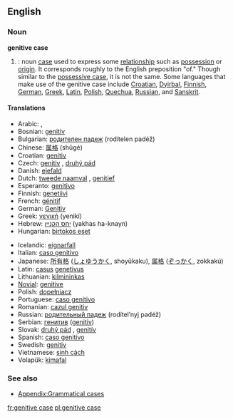 ==English==
{{wikipedia}}
===Noun===
'''genitive case'''

#{{grammar}}: noun [[case]] used to express some [[relationship]] such as [[possession]] or [[origin]]. It corresponds roughly to the English preposition "of." Though similar to the [[possessive case]], it is not the same. Some languages that make use of the genitive case include [[Croatian]], [[Dyirbal]], [[Finnish]], [[German]], [[Greek]], [[Latin]], [[Polish]], [[Quechua]], [[Russian]], and [[Sanskrit]].

====Translations====
{{top}}
*Arabic: {{ARchar|[[حالة المضاف اليه|حَالةُ المُضَافِ إلَيْه]]}} {{Unicode|(ħáːltu l-muɖáːfi iléyh)}}, {{ARchar|[[مجرور|مَجْرُور]]}} {{Unicode|(majrúːr)}}
*Bosnian: [[genitiv]]
*Bulgarian: [[родителен падеж]] (rodítelen padéž) {{m}}
*Chinese: [[属格]] (shǔgé)
*Croatian: [[genitiv]]
*Czech: [[genitiv]] {{m}}, [[druhý pád]] {{m}}
*Danish: [[ejefald]]
*Dutch: [[tweede naamval]] {{m}}, [[genitief]] {{m}}
*Esperanto: [[genitivo]]
*Finnish: [[genetiivi]]
*French: [[génitif]] {{m}}
*German: [[Genitiv]] {{m}}
*Greek: [[γενική]] (yenikí) {{f}}
*Hebrew: [[יחס הקנײן]] (yakhas ha-knayn) {{m}}
*Hungarian: [[birtokos eset]]
{{mid}}
*Icelandic: [[eignarfall]] {{n}}
*Italian: [[caso genitivo]] {{m}}
*Japanese: [[所有格]] ([[しょゆうかく]], shoyūkaku), [[属格#Japanese|属格]] ([[ぞっかく]], zokkakú)
*Latin: [[casus]] [[genetivus]] {{m}}
*Lithuanian: [[kilmininkas]] {{m}}
*[[Novial]]: [[genitive]]
*Polish: [[dopełniacz]] {{m}}
*Portuguese: [[caso genitivo]] {{m}}
*Romanian: [[cazul genitiv]] {{m}}
*Russian: [[родительный падеж]] (rodítel’nyj padéž) {{m}}
*Serbian: [[генитив]] ([[genitiv]])
*Slovak: [[druhý pád]] {{m}}, [[genitív]] {{m}}
*Spanish: [[caso genitivo]] {{m}}
*Swedish: [[genitiv]]
*Vietnamese: [[sinh cách]]
*Volapük: [[kimafal]]
{{bottom}}

===See also===
*[[Appendix:Grammatical cases]]

[[fr:genitive case]]
[[pl:genitive case]]